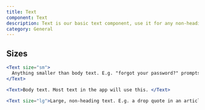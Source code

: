 ```yaml
---
title: Text
component: Text
description: Text is our basic text component, use it for any non-heading text.
category: General
---
```


## Sizes

```jsx preview center
<Text size="sm">
  Anything smaller than body text. E.g. "forgot your password?" prompts
</Text>
```

```jsx preview center
<Text>Body text. Most text in the app will use this. </Text>
```

```jsx preview center
<Text size="lg">Large, non-heading text. E.g. a drop quote in an article</Text>
```
